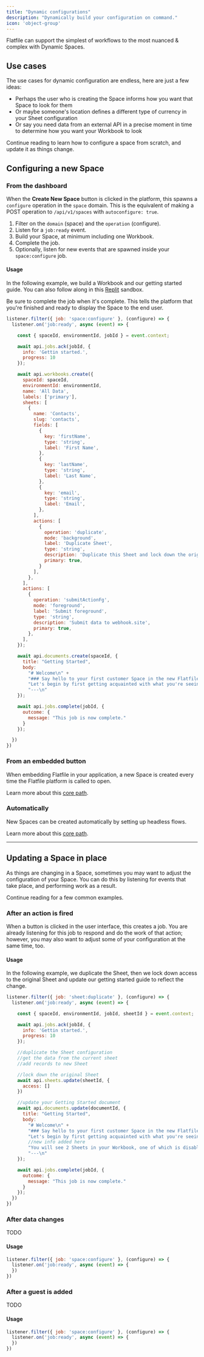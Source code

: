 ```yaml
---
title: "Dynamic configurations"
description: "Dynamically build your configuration on command."
icon: 'object-group'
---
```


Flatfile can support the simplest of workflows to the most nuanced & complex with Dynamic Spaces.

## Use cases

The use cases for dynamic configuration are endless, here are just a few ideas:

- Perhaps the user who is creating the Space informs how you want that Space to look for them
- Or maybe someone's location defines a different type of currency in your Sheet configuration
- Or say you need data from an external API in a precise moment in time to determine how you want your Workbook to look

Continue reading to learn how to configure a space from scratch, and update it as things change.


## Configuring a new Space

### From the dashboard

When the **Create New Space** button is clicked in the platform, this spawns a `configure` operation in the `space` domain. This is the equivalent of making a POST operation to `/api/v1/spaces` with `autoconfigure: true`.


1. Filter on the `domain` (space) and the `operation` (configure). 
2. Listen for a `job:ready` event.
3. Build your Space, at minimum including one Workbook.
4. Complete the job.
5. Optionally, listen for new events that are spawned inside your `space:configure` job. 


#### Usage

In the following example, we build a Workbook and our getting started guide. 
You can also follow along in this [Replit](https://replit.com/@flatfile/configure-a-space#index.js) sandbox.

<Tip>
  Be sure to complete the job when it's complete. 
  This tells the platform that you're finished and ready to display the Space to the end user.
</Tip>

```jsx listener.js
listener.filter({ job: 'space:configure' }, (configure) => {
  listener.on('job:ready', async (event) => {

    const { spaceId, environmentId, jobId } = event.context;

    await api.jobs.ack(jobId, {
      info: 'Gettin started.',
      progress: 10
    });

    await api.workbooks.create({
      spaceId: spaceId,
      environmentId: environmentId,
      name: 'All Data',
      labels: ['primary'],
      sheets: [
        {
          name: 'Contacts',
          slug: 'contacts',
          fields: [
            {
              key: 'firstName',
              type: 'string',
              label: 'First Name',
            },
            {
              key: 'lastName',
              type: 'string',
              label: 'Last Name',
            },
            {
              key: 'email',
              type: 'string',
              label: 'Email',
            },
          ],
          actions: [
            {
              operation: 'duplicate',
              mode: 'background',
              label: 'Duplicate Sheet',
              type: 'string',
              description: 'Duplicate this Sheet and lock down the original.',
              primary: true,
            }
          ],
        },
      ],
      actions: [
        {
          operation: 'submitActionFg',
          mode: 'foreground',
          label: 'Submit foreground',
          type: 'string',
          description: 'Submit data to webhook.site',
          primary: true,
        },
      ],
    });

    await api.documents.create(spaceId, {
      title: "Getting Started",
      body:
        "# Welcome\n" +
        "### Say hello to your first customer Space in the new Flatfile!\n" +
        "Let's begin by first getting acquainted with what you're seeing in your Space initially.\n" +
        "---\n"
    });

    await api.jobs.complete(jobId, {
      outcome: {
        message: "This job is now complete."
      }
    });

  })
})
```

### From an embedded button

When embedding Flatfile in your application, a new Space is created every time 
the Flatfile platform is called to open.

Learn more about this [core path](../core-paths/embedding). 

### Automatically

New Spaces can be created automatically by setting up headless flows.

Learn more about this [core path](../core-paths/headless).

---

## Updating a Space in place

As things are changing in a Space, sometimes you may want to adjust the configuration of your Space.
You can do this by listening for events that take place, and performing work as a result.

Continue reading for a few common examples.

### After an action is fired

When a button is clicked in the user interface, this creates a job. 
You are already listening for this job to respond and do the work of that action; 
however, you may also want to adjust some of your configuration at the same time, too.

#### Usage

In the following example, we duplicate the Sheet, then we lock down access to the original Sheet 
and update our getting started guide to reflect the change.

```jsx listener.js
listener.filter({ job: 'sheet:duplicate' }, (configure) => {
  listener.on('job:ready', async (event) => {

    const { spaceId, environmentId, jobId, sheetId } = event.context;

    await api.jobs.ack(jobId, {
      info: 'Gettin started.',
      progress: 10
    });

    //duplicate the Sheet configuration
    //get the data from the current sheet
    //add records to new Sheet

    //lock down the original Sheet
    await api.sheets.update(sheetId, {
      access: []
    })

    //update your Getting Started document
    await api.documents.update(documentId, {
      title: "Getting Started",
      body:
        "# Welcome\n" +
        "### Say hello to your first customer Space in the new Flatfile!\n" +
        "Let's begin by first getting acquainted with what you're seeing in your Space initially.\n" +
        //new info added here
        "You will see 2 Sheets in your Workbook, one of which is disabled.\n" +
        "---\n"
    });

    await api.jobs.complete(jobId, {
      outcome: {
        message: "This job is now complete."
      }
    });
  })
})
```

### After data changes

TODO

#### Usage

```jsx listener.js
listener.filter({ job: 'space:configure' }, (configure) => {
  listener.on('job:ready', async (event) => {
  })
})
```

### After a guest is added

TODO

#### Usage

```jsx listener.js
listener.filter({ job: 'space:configure' }, (configure) => {
  listener.on('job:ready', async (event) => {
  })
})
```